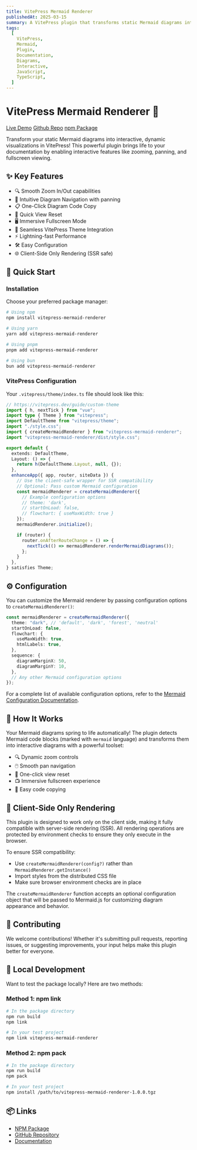 ```yaml
---
title: VitePress Mermaid Renderer
publishedAt: 2025-03-15
summary: A VitePress plugin that transforms static Mermaid diagrams into interactive, dynamic visualizations with zoom, pan, fullscreen, and more.
tags:
  [
    VitePress,
    Mermaid,
    Plugin,
    Documentation,
    Diagrams,
    Interactive,
    JavaScript,
    TypeScript,
  ]
---
```


# VitePress Mermaid Renderer 🎨

[Live Demo](https://vitepress-mermaid-renderer.vercel.app/)
[Github Repo](https://github.com/sametcn99/vitepress-mermaid-renderer)
[npm Package](https://www.npmjs.com/package/vitepress-mermaid-renderer)

Transform your static Mermaid diagrams into interactive, dynamic visualizations in VitePress! This powerful plugin brings life to your documentation by enabling interactive features like zooming, panning, and fullscreen viewing.

## ✨ Key Features

- 🔍 Smooth Zoom In/Out capabilities
- 🔄 Intuitive Diagram Navigation with panning
- 📋 One-Click Diagram Code Copy
- 📏 Quick View Reset
- 🖥️ Immersive Fullscreen Mode
- 🎨 Seamless VitePress Theme Integration
- ⚡ Lightning-fast Performance
- 🛠️ Easy Configuration
- 🌐 Client-Side Only Rendering (SSR safe)

## 🚀 Quick Start

### Installation

Choose your preferred package manager:

```bash
# Using npm
npm install vitepress-mermaid-renderer

# Using yarn
yarn add vitepress-mermaid-renderer

# Using pnpm
pnpm add vitepress-mermaid-renderer

# Using bun
bun add vitepress-mermaid-renderer
```

### VitePress Configuration

Your `.vitepress/theme/index.ts` file should look like this:

```typescript
// https://vitepress.dev/guide/custom-theme
import { h, nextTick } from "vue";
import type { Theme } from "vitepress";
import DefaultTheme from "vitepress/theme";
import "./style.css";
import { createMermaidRenderer } from "vitepress-mermaid-renderer";
import "vitepress-mermaid-renderer/dist/style.css";

export default {
  extends: DefaultTheme,
  Layout: () => {
    return h(DefaultTheme.Layout, null, {});
  },
  enhanceApp({ app, router, siteData }) {
    // Use the client-safe wrapper for SSR compatibility
    // Optional: Pass custom Mermaid configuration
    const mermaidRenderer = createMermaidRenderer({
      // Example configuration options
      // theme: 'dark',
      // startOnLoad: false,
      // flowchart: { useMaxWidth: true }
    });
    mermaidRenderer.initialize();

    if (router) {
      router.onAfterRouteChange = () => {
        nextTick(() => mermaidRenderer.renderMermaidDiagrams());
      };
    }
  },
} satisfies Theme;
```

## ⚙️ Configuration

You can customize the Mermaid renderer by passing configuration options to `createMermaidRenderer()`:

```typescript
const mermaidRenderer = createMermaidRenderer({
  theme: "dark", // 'default', 'dark', 'forest', 'neutral'
  startOnLoad: false,
  flowchart: {
    useMaxWidth: true,
    htmlLabels: true,
  },
  sequence: {
    diagramMarginX: 50,
    diagramMarginY: 10,
  },
  // Any other Mermaid configuration options
});
```

For a complete list of available configuration options, refer to the [Mermaid Configuration Documentation](https://mermaid.js.org/config/schema-docs/config.html).

## 🔧 How It Works

Your Mermaid diagrams spring to life automatically! The plugin detects Mermaid code blocks (marked with `mermaid` language) and transforms them into interactive diagrams with a powerful toolset:

- 🔍 Dynamic zoom controls
- 🖱️ Smooth pan navigation
- 🎯 One-click view reset
- 📺 Immersive fullscreen experience
- 📝 Easy code copying

## 📝 Client-Side Only Rendering

This plugin is designed to work only on the client side, making it fully compatible with server-side rendering (SSR). All rendering operations are protected by environment checks to ensure they only execute in the browser.

To ensure SSR compatibility:

- Use `createMermaidRenderer(config?)` rather than `MermaidRenderer.getInstance()`
- Import styles from the distributed CSS file
- Make sure browser environment checks are in place

The `createMermaidRenderer` function accepts an optional configuration object that will be passed to Mermaid.js for customizing diagram appearance and behavior.

## 🤝 Contributing

We welcome contributions! Whether it's submitting pull requests, reporting issues, or suggesting improvements, your input helps make this plugin better for everyone.

## 🧪 Local Development

Want to test the package locally? Here are two methods:

### Method 1: npm link

```bash
# In the package directory
npm run build
npm link

# In your test project
npm link vitepress-mermaid-renderer
```

### Method 2: npm pack

```bash
# In the package directory
npm run build
npm pack

# In your test project
npm install /path/to/vitepress-mermaid-renderer-1.0.0.tgz
```

## 📦 Links

- [NPM Package](https://www.npmjs.com/package/vitepress-mermaid-renderer)
- [GitHub Repository](https://github.com/sametcn99/vitepress-mermaid-renderer)
- [Documentation](https://vitepress-mermaid-renderer.vercel.app)
